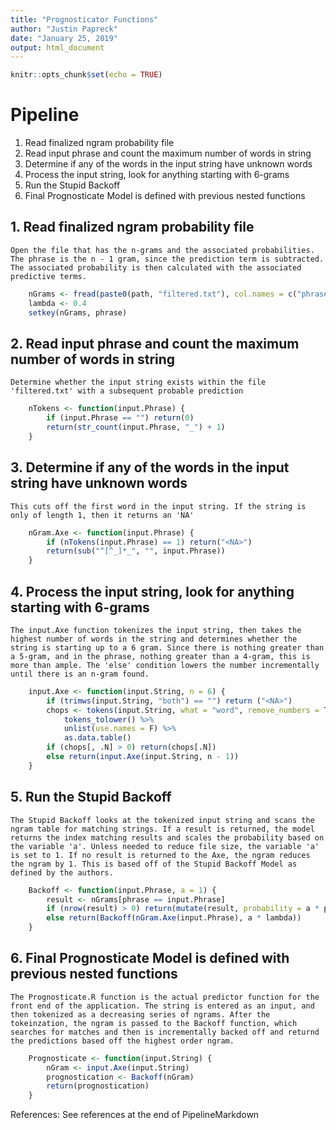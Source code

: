 ---
title: "Prognosticator Functions"
author: "Justin Papreck"
date: "January 25, 2019"
output: html_document
---

```{r setup, include=FALSE}
knitr::opts_chunk$set(echo = TRUE)
```

# Pipeline
1. Read finalized ngram probability file
2. Read input phrase and count the maximum number of words in string
3. Determine if any of the words in the input string have unknown words
4. Process the input string, look for anything starting with 6-grams
5. Run the Stupid Backoff
6. Final Prognosticate Model is defined with previous nested functions

## 1. Read finalized ngram probability file
    Open the file that has the n-grams and the associated probabilities. The phrase is the n - 1 gram, since the prediction term is subtracted. The associated probability is then calculated with the associated predictive terms. 
```{r read, echo=TRUE}
    nGrams <- fread(paste0(path, "filtered.txt"), col.names = c("phrase", "prediction", "probability"), data.table = T, stringsAsFactors = F, encoding = "UTF-8")
    lambda <- 0.4
    setkey(nGrams, phrase)
```

## 2. Read input phrase and count the maximum number of words in string
    Determine whether the input string exists within the file 'filtered.txt' with a subsequent probable prediction
```{r tokenize, echo=TRUE}
    nTokens <- function(input.Phrase) {
        if (input.Phrase == "") return(0)
        return(str_count(input.Phrase, "_") + 1)
    }
```

## 3. Determine if any of the words in the input string have unknown words
    This cuts off the first word in the input string. If the string is only of length 1, then it returns an 'NA'
```{r ngram, echo=TRUE}
    nGram.Axe <- function(input.Phrase) {
        if (nTokens(input.Phrase) == 1) return("<NA>")
        return(sub("^[^_]*_", "", input.Phrase))
    }
```

## 4. Process the input string, look for anything starting with 6-grams
    The input.Axe function tokenizes the input string, then takes the highest number of words in the string and determines whether the string is starting up to a 6 gram. Since there is nothing greater than a 5-gram, and in the phrase, nothing greater than a 4-gram, this is more than ample. The 'else' condition lowers the number incrementally until there is an n-gram found. 
```{r input, echo=TRUE}
    input.Axe <- function(input.String, n = 6) {
        if (trimws(input.String, "both") == "") return ("<NA>")
        chops <- tokens(input.String, what = "word", remove_numbers = T, remove_punct = T, remove_symbols = T, remove_twitter = T, remove_hyphens = T, remove_url = T, remove_separators = T, ngrams = n) %>% 
            tokens_tolower() %>%
            unlist(use.names = F) %>%
            as.data.table()
        if (chops[, .N] > 0) return(chops[.N])
        else return(input.Axe(input.String, n - 1))
    }
```

## 5. Run the Stupid Backoff
    The Stupid Backoff looks at the tokenized input string and scans the ngram table for matching strings. If a result is returned, the model returns the index matching results and scales the probability based on the variable 'a'. Unless needed to reduce file size, the variable 'a' is set to 1. If no result is returned to the Axe, the ngram reduces the ngram by 1. This is based off of the Stupid Backoff Model as defined by the authors. 
```{r stupid, echo=TRUE}
    Backoff <- function(input.Phrase, a = 1) {
        result <- nGrams[phrase == input.Phrase]
        if (nrow(result) > 0) return(mutate(result, probability = a * probability))
        else return(Backoff(nGram.Axe(input.Phrase), a * lambda))
    }
```

## 6. Final Prognosticate Model is defined with previous nested functions
    The Prognosticate.R function is the actual predictor function for the front end of the application. The string is entered as an input, and then tokenized as a decreasing series of ngrams. After the tokeinzation, the ngram is passed to the Backoff function, which searches for matches and then is incrementally backed off and returnd the predictions based off the highest order ngram. 
```{r prognosticate, echo=TRUE}
    Prognosticate <- function(input.String) {
        nGram <- input.Axe(input.String)
        prognostication <- Backoff(nGram)
        return(prognostication)
    }
```


References:
See references at the end of PipelineMarkdown